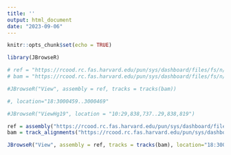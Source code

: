 ```yaml
---
title: ''
output: html_document
date: "2023-09-06"
---
```


```r
knitr::opts_chunk$set(echo = TRUE)

library(JBrowseR)
```


```r

# ref = "https://rcood.rc.fas.harvard.edu/pun/sys/dashboard/files/fs/n/holylfs05/LABS/informatics/Users/gthomas/Mapping-simulations-data/reference-genomes/mm39/mm39-18.fa"
# bam = "https://rcood.rc.fas.harvard.edu/pun/sys/dashboard/files/fs/n/holylfs05/LABS/informatics/Users/gthomas/Mapping-simulations-data/mm39-18-iterative/mapped-reads/30X/0.10/0.005/iter1/mm39-30X-0.10d-0.005h.bam"

#JBrowseR("View", assembly = ref, tracks = tracks(bam))

#, location="18:3000459..3000469"

#JBrowseR("ViewHg19", location = "10:29,838,737..29,838,819")

ref = assembly("https://rcood.rc.fas.harvard.edu/pun/sys/dashboard/files/fs/n/holylfs05/LABS/informatics/Users/gthomas/Mapping-simulations-data/reference-genomes/mm39/mm39-18.fa")
bam = track_alignments("https://rcood.rc.fas.harvard.edu/pun/sys/dashboard/files/fs/n/holylfs05/LABS/informatics/Users/gthomas/Mapping-simulations-data/mm39-18-iterative/mapped-reads/30X/0.10/0.005/iter1/mm39-30X-0.10d-0.005h-crossmap.sorted.bam", assembly=ref)

JBrowseR("View", assembly = ref, tracks = tracks(bam), location="18:3000459..3000469")

```



























